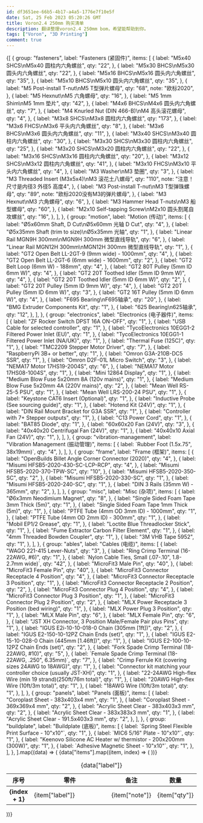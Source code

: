 ```yaml
---
id: df3651ee-66b5-4b17-a4a5-1776e7f10e5f
date: Sat, 25 Feb 2023 05:20:26 GMT
title: Voron2.4 250mm 购买清单
description: 翻译整理voron2.4 250mm bom，希望能帮助到你。
tags: ["Voron", "3D Printing"]
comment: true
---
```


<section>
  {[
    {
      group: "fasteners",
      label: "Fasteners (紧固件)",
      items: [
        {
          label: "M5x40 SHCS\nM5x40 圆柱内六角螺丝",
          qty: "22",
        },
        {
          label: "M5x30 BHCS\nM5x30 圆头内六角螺丝",
          qty: "22",
        },
        {
          label: "M5x16 BHCS\nM5x16 圆头内六角螺丝",
          qty: "35",
        },
        {
          label: "M5x10 BHCS\nM5x10 圆头内六角螺丝",
          qty: "35",
        },
        {
          label: "M5 Post-install T-nut\nM5 T型弹片螺母",
          qty: "68",
          note: "欧标2020",
        },
        {
          label: "M5 Hexnut\nM5 六角螺母",
          qty: "16",
        },
        {
          label: "M5 1mm Shim\nM5 1mm 垫片",
          qty: "42",
        },
        {
          label: "M4x6 BHCS\nM4x6 圆头内六角螺丝",
          qty: "7",
        },
        {
          label: "M4 Knurled Nut (DIN 466-B)\nM4 高头滚花螺母",
          qty: "4",
        },
        {
          label: "M3x8 SHCS\nM3x8 圆柱内六角螺丝",
          qty: "173",
        },
        {
          label: "M3x6 FHCS\nM3x6 平头内六角螺丝",
          qty: "8",
        },
        {
          label: "M3x6 BHCS\nM3x6 圆头内六角螺丝",
          qty: "11",
        },
        {
          label: "M3x40 SHCS\nM3x40 圆柱内六角螺丝",
          qty: "30",
        },
        {
          label: "M3x30 SHCS\nM3x30 圆柱内六角螺丝",
          qty: "25",
        },
        {
          label: "M3x20 SHCS\nM3x20 圆柱内六角螺丝",
          qty: "22",
        },
        {
          label: "M3x16 SHCS\nM3x16 圆柱内六角螺丝",
          qty: "20",
        },
        {
          label: "M3x12 SHCS\nM3x12 圆柱内六角螺丝",
          qty: "41",
        },
        {
          label: "M3x10 FHCS\nM3x10 平头内六角螺丝",
          qty: "4",
        },
        {
          label: "M3 Washer\nM3 垫圈",
          qty: "3",
        },
        {
          label: "M3 Threaded Insert (M3x5x4)\nM3 滚花土八螺母",
          qty: "110",
          note: "注意！尺寸是内径3 外径5 高度4",
        },
        {
          label: "M3 Post-install T-nut\nM3 T型弹珠螺母",
          qty: "89",
          note: "欧标2020没有M3的弹片螺母",
        },
        {
          label: "M3 Hexnut\nM3 六角螺母",
          qty: "6",
        },
        {
          label: "M3 Hammer Head T-nuts\nM3 船型螺母",
          qty: "60",
        },
        {
          label: "M2x10 Self-tapping Screw\nM2x10 圆头割尾自攻螺丝",
          qty: "16",
        },
      ],
    },
    {
      group: "motion",
      label: "Motion (传动)",
      items: [
        {
          label: "Ø5x60mm Shaft, D Cut\nØ5x60mm 光轴 D Cut",
          qty: "4",
        },
        {
          label: "Ø5x35mm Shaft (trim to size)\nØ5x35mm 光轴",
          qty: "1",
        },
        {
          label: "Linear Rail MGN9H 300mm\nMGN9H 300mm 微型直线导轨",
          qty: "6",
        },
        {
          label: "Linear Rail MGN12H 300mm\nMGN12H 300mm 微型直线导轨",
          qty: "1",
        },
        {
          label: "GT2 Open Belt LL-2GT-9 (9mm wide) - 1000mm",
          qty: "4",
        },
        {
          label: "GT2 Open Belt LL-2GT-6 (6mm wide) - 1600mm",
          qty: "2",
        },
        {
          label: "GT2 Belt Loop (6mm W) - 188mm",
          qty: "4",
        },
        {
          label: "GT2 80T Pulley (5mm ID 6mm W)",
          qty: "4",
        },
        {
          label: "GT2 20T Toothed Idler (5mm ID 9mm W)",
          qty: "4",
        },
        {
          label: "GT2 20T Toothed Idler (5mm ID 6mm W)",
          qty: "2",
        },
        {
          label: "GT2 20T Pulley (5mm ID 9mm W)",
          qty: "4",
        },
        {
          label: "GT2 20T Pulley (5mm ID 6mm W)",
          qty: "3",
        },
        {
          label: "GT2 16T Pulley (5mm ID 6mm W)",
          qty: "4",
        },
        {
          label: "F695 Bearing\nF695轴承",
          qty: "20",
        },
        {
          label: "BMG Extruder Components Kit",
          qty: "1",
        },
        {
          label: "625 Bearing\n625轴承",
          qty: "12",
        },
      ],
    },
    {
      group: "electronics",
      label: "Electronics (电子器件)",
      items: [
        {
          label: "ZF Rocker Switch DPST 16A ON-OFF",
          qty: "1",
        },
        {
          label: "USB Cable for selected controller",
          qty: "1",
        },
        {
          label: "TycoElectronics 10EGG1-2 Filtered Power Inlet (EU)",
          qty: "1",
        },
        {
          label: "TycoElectronics 10EGG1-1 Filtered Power Inlet (NA/UK)",
          qty: "1",
        },
        {
          label: "Thermal Fuse (125C)",
          qty: "1",
        },
        {
          label: "TMC2209 Stepper Motor Driver",
          qty: "7",
        },
        {
          label: "RaspberryPi 3B+ or better",
          qty: "1",
        },
        {
          label: "Omron G3A-210B-DC5 SSR",
          qty: "1",
        },
        {
          label: "Omron D2F-01L Micro Switch",
          qty: "3",
        },
        {
          label: "NEMA17 Motor 17HS19-2004S",
          qty: "6",
        },
        {
          label: "NEMA17 Motor 17HS08-1004S",
          qty: "1",
        },
        {
          label: "Mini 12864 Display",
          qty: "1",
        },
        {
          label: "Medium Blow Fuse 5x20mm 8A (120v mains)",
          qty: "1",
        },
        {
          label: "Medium Blow Fuse 5x20mm 4A (220V mains)",
          qty: "2",
        },
        {
          label: "Mean Well RS-25-5 PSU",
          qty: "1",
        },
        {
          label: "Mean Well LRS-200-24 PSU",
          qty: "1",
        },
        {
          label: "Keystone CAT6 Insert (Optional)",
          qty: "1",
        },
        {
          label: "Inductive Probe (See sourcing guide)",
          qty: "1",
        },
        {
          label: "Hotend Kit (24V)",
          qty: "1",
        },
        {
          label: "DIN Rail Mount Bracket for G3A SSR",
          qty: "1",
        },
        {
          label: "Controller with 7+ Stepper outputs",
          qty: "1",
        },
        {
          label: "C13 Power Cord",
          qty: "1",
        },
        {
          label: "BAT85 Diode",
          qty: "1",
        },
        {
          label: "60x60x20 Fan (24V)",
          qty: "3",
        },
        {
          label: "40x40x20 Centrifugal Fan (24V)",
          qty: "1",
        },
        {
          label: "40x40x10 Axial Fan (24V)",
          qty: "1",
        },
      ],
    },
    {
      group: "vibration-management",
      label: "Vibration Management (振动管理)",
      items: [
        {
          label: `Rubber Foot (1.5x.75", 38x19mm)`,
          qty: "4",
        },
      ],
    },
    {
      group: "frame",
      label: "Frame (框架)",
      items: [
        {
          label: "OpenBuilds Billet Angle Corner Connector (2020)",
          qty: "4",
        },
        {
          label: "Misumi HFSB5-2020-430-SC-LCP-RCP",
          qty: "4",
        },
        {
          label: "Misumi HFSB5-2020-370-TPW-SC",
          qty: "10",
        },
        {
          label: "Misumi HFSB5-2020-350-SC",
          qty: "2",
        },
        {
          label: "Misumi HFSB5-2020-330-SC",
          qty: "1",
        },
        {
          label: "Misumi HFSB5-2020-240-SC",
          qty: "1",
        },
        {
          label: "DIN 3 Rails (35mm W) - 365mm",
          qty: "2",
        },
      ],
    },
    {
      group: "misc",
      label: "Misc (杂项)",
      items: [
        {
          label: "Ø6x3mm Neodimium Magnet",
          qty: "8",
        },
        {
          label: "Single Sided Foam Tape 3mm Thick (5m)",
          qty: "1",
        },
        {
          label: "Single Sided Foam Tape 1mm Thick (5m)",
          qty: "1",
        },
        {
          label: "PTFE Tube (4mm OD 3mm ID) - 1000mm",
          qty: "1",
        },
        {
          label: "PTFE Tube (4mm OD 2mm ID) - 300mm",
          qty: "1",
        },
        {
          label: "Mobil EP1/2 Grease",
          qty: "1",
        },
        {
          label: "Loctite Blue Threadlocker Stick",
          qty: "1",
        },
        {
          label: "Fume Extractor Carbon Filter Element",
          qty: "1",
        },
        {
          label: "4mm Threaded Bowden Coupler",
          qty: "1",
        },
        {
          label: "3M VHB Tape 5952",
          qty: "1",
        },
      ],
    },
    {
      group: "ables",
      label: "Cables (电缆)",
      items: [
        {
          label: "WAGO 221-415 Lever-Nuts",
          qty: "3",
        },
        {
          label: "Ring Crimp Terminal (16-22AWG, #6)",
          qty: "1",
        },
        {
          label: `Nylon Cable Ties, Small (.07-.10", 1.8-2.7mm wide)`,
          qty: "42",
        },
        {
          label: "MicroFit3 Male Pin",
          qty: "40",
        },
        {
          label: "MicroFit3 Female Pin",
          qty: "40",
        },
        {
          label: "MicroFit3 Connector Receptacle 4 Position",
          qty: "4",
        },
        {
          label: "MicroFit3 Connector Receptacle 3 Position",
          qty: "1",
        },
        {
          label: "MicroFit3 Connector Receptacle 2 Position",
          qty: "2",
        },
        {
          label: "MicroFit3 Connector Plug 4 Position",
          qty: "4",
        },
        {
          label: "MicroFit3 Connector Plug 3 Position",
          qty: "1",
        },
        {
          label: "MicroFit3 Connector Plug 2 Position",
          qty: "2",
        },
        {
          label: "MLX Power Receptacle 3 Position (bed wiring)",
          qty: "1",
        },
        {
          label: "MLX Power Plug 3 Position",
          qty: "1",
        },
        {
          label: "MLX Male Pin",
          qty: "6",
        },
        {
          label: "MLX Female Pin",
          qty: "6",
        },
        {
          label: "JST XH Connector, 3 Position Male/Female Pair plus Pins",
          qty: "1",
        },
        {
          label: "IGUS E2i-10-10-018-0 Chain (305mm [1ft])",
          qty: "2",
        },
        {
          label: "IGUS E2-150-10-12PZ Chain Ends (set)",
          qty: "1",
        },
        {
          label: "IGUS E2-15-10-028-0 Chain (445mm [1.46ft])",
          qty: "1",
        },
        {
          label: "IGUS E2-100-10-12PZ Chain Ends (set)",
          qty: "2",
        },
        {
          label: "Fork Spade Crimp Terminal (18-22AWG, #10)",
          qty: "5",
        },
        {
          label: `Female Spade Crimp Terminal (18-22AWG, .250", 6.35mm)`,
          qty: "7",
        },
        {
          label: "Crimp Ferrule Kit (covering sizes 24AWG to 18AWG)",
          qty: "1",
        },
        {
          label:
            "Connector kit matching your controller choice (usually JST-XH)",
          qty: "1",
        },
        {
          label: "22-24AWG High-flex Wire (min 19 strand)(250ft/76m total)",
          qty: "1",
        },
        {
          label: "20AWG High-flex Wire (10ft/3m total)",
          qty: "1",
        },
        {
          label: "18AWG Wire (10ft/3m total)",
          qty: "1",
        },
      ],
    },
    {
      group: "panels",
      label: "Panels (面板)",
      items: [
        {
          label: "Coroplast Sheet - 383x403x4 mm",
          qty: "1",
        },
        {
          label: "Coroplast Sheet - 369x369x4 mm",
          qty: "2",
        },
        {
          label: "Acrylic Sheet Clear - 383x403x3 mm",
          qty: "2",
        },
        {
          label: "Acrylic Sheet Clear - 383x383x3 mm",
          qty: "1",
        },
        {
          label: "Acrylic Sheet Clear - 191.5x403x3 mm",
          qty: "2",
        },
      ],
    },
    {
      group: "buildplate",
      label: "Buildplate (底板)",
      items: [
        {
          label: `Spring Steel Flexible Print Surface - 10"x10"`,
          qty: "1",
        },
        {
          label: `MIC6 5/16" Plate - 10"x10"`,
          qty: "1",
        },
        {
          label: "Keenovo Silicone AC Heater w/ thermistor - 200x200mm (300W)",
          qty: "1",
        },
        {
          label: `Adhesive Magnetic Sheet - 10"x10"`,
          qty: "1",
        },
      ],
    },
  ].map((data) => (
    <table key={data["group"]}>
      <caption>{data["label"]}</caption>
      <thead>
        <tr>
          <th width="42">序号</th>
          <th width="460">零件</th>
          <th>备注</th>
          <th width="42">数量</th>
        </tr>
      </thead>
      <tbody>
        {data["items"].map((item, index) => (
          <tr key={item["label"]}>
            <th>{index + 1}</th>
            <td style={{ whiteSpace: "pre-wrap" }}>{item["label"]}</td>
            <td>{item["note"]}</td>
            <td>{item["qty"]}</td>
          </tr>
        ))}
      </tbody>
    </table>
  ))}
</section>
